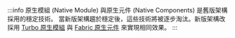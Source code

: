 :::info
原生模組 (Native Module) 與原生元件 (Native Components) 是舊版架構採用的穩定技術。
當新版架構趨於穩定後，這些技術將被逐步淘汰。新版架構改採用 [Turbo 原生模組](https://github.com/reactwg/react-native-new-architecture/blob/main/docs/turbo-modules.md) 與 [Fabric 原生元件](https://github.com/reactwg/react-native-new-architecture/blob/main/docs/fabric-native-components.md) 來實現相同效果。
:::